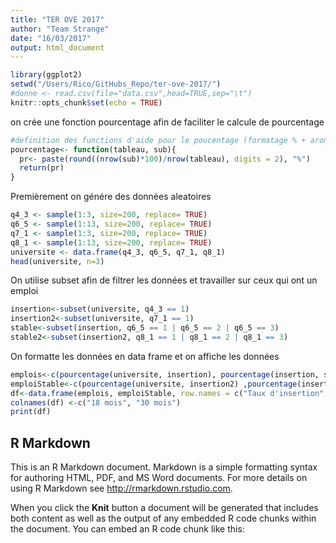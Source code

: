 ```yaml
---
title: "TER OVE 2017"
author: "Team Strange"
date: "16/03/2017"
output: html_document
---
```


```r
library(ggplot2)
setwd("/Users/Rico/GitHubs_Repo/ter-ove-2017/")
#donne <- read.csv(file="data.csv",head=TRUE,sep="\t")
knitr::opts_chunk$set(echo = TRUE)
```

on crée une fonction pourcentage afin de faciliter le calcule de pourcentage
```r
#definition des functions d'aide pour le poucentage (formatage % + arondit avec 2 chiffre)
pourcentage<- function(tableau, sub){
  pr<- paste(round((nrow(sub)*100)/nrow(tableau), digits = 2), "%")
  return(pr)
}
```

Premièrement on génére des données aleatoires

```r
q4_3 <- sample(1:3, size=200, replace= TRUE)
q6_5 <- sample(1:13, size=200, replace= TRUE)
q7_1 <- sample(1:3, size=200, replace= TRUE)
q8_1 <- sample(1:13, size=200, replace= TRUE)
universite <- data.frame(q4_3, q6_5, q7_1, q8_1)
head(universite, n=3)
```

On utilise subset afin de filtrer les données et travailler sur ceux qui ont un emploi

```r
insertion<-subset(universite, q4_3 == 1)
insertion2<-subset(universite, q7_1 == 1)
stable<-subset(insertion, q6_5 == 1 | q6_5 == 2 | q6_5 == 3)
stable2<-subset(insertion2, q8_1 == 1 | q8_1 == 2 | q8_1 == 3)
```

On formatte les données en data frame et on affiche les données
```r
emplois<-c(pourcentage(universite, insertion), pourcentage(insertion, stable) )
emploiStable<-c(pourcentage(universite, insertion2) ,pourcentage(insertion2, stable2))
df<-data.frame(emplois, emploiStable, row.names = c("Taux d'insertion","Part des emplois stable"))
colnames(df) <-c("18 mois", "30 mois")
print(df)
```
## R Markdown

This is an R Markdown document. Markdown is a simple formatting syntax for authoring HTML, PDF, and MS Word documents. For more details on using R Markdown see <http://rmarkdown.rstudio.com>.

When you click the **Knit** button a document will be generated that includes both content as well as the output of any embedded R code chunks within the document. You can embed an R code chunk like this:
